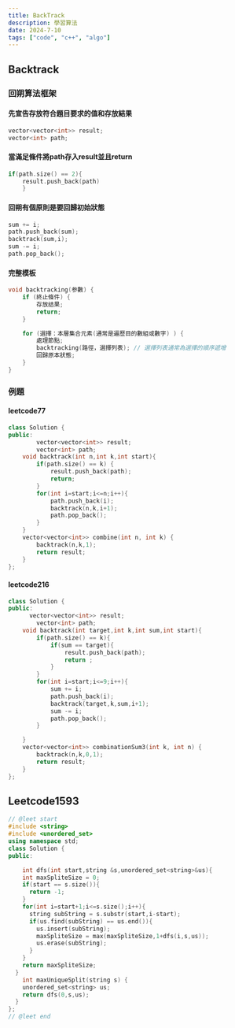 ```yaml
---
title: BackTrack
description: 學習算法
date: 2024-7-10
tags: ["code", "c++", "algo"]
---
```


## Backtrack

### 回朔算法框架

#### 先宣告存放符合題目要求的值和存放結果

```c++
vector<vector<int>> result;
vector<int> path;
```

#### 當滿足條件將path存入result並且return

```c++
if(path.size() == 2){
    result.push_back(path)
    }
```

#### 回朔有個原則是要回歸初始狀態

```c++
sum += i;
path.push_back(sum);
backtrack(sum,i);
sum -= i;
path.pop_back();
```

#### 完整模板

```c++
void backtracking(参數) {
    if (終止條件) {
        存放结果;
        return;
    }

    for (選擇：本層集合元素(通常是遍歷目的數組或數字) ) {
        處理節點;
        backtracking(路徑，選擇列表); // 選擇列表通常為選擇的順序遞增
        回歸原本狀態;
    }
}

```

### 例題

#### leetcode77

```c++
class Solution {
public:
        vector<vector<int>> result;
        vector<int> path;
    void backtrack(int n,int k,int start){
        if(path.size() == k) {
            result.push_back(path);
            return;
        }
        for(int i=start;i<=n;i++){
            path.push_back(i);
            backtrack(n,k,i+1);
            path.pop_back();
        }
    }
    vector<vector<int>> combine(int n, int k) {
        backtrack(n,k,1);
        return result;
    }
};
```

#### leetcode216

```c++
class Solution {
public:
      vector<vector<int>> result;
        vector<int> path;
    void backtrack(int target,int k,int sum,int start){
        if(path.size() == k){
            if(sum == target){
                result.push_back(path);
                return ;
            }
        }
        for(int i=start;i<=9;i++){
            sum += i;
            path.push_back(i);
            backtrack(target,k,sum,i+1);
            sum -= i;
            path.pop_back();
        }

    }
    vector<vector<int>> combinationSum3(int k, int n) {
        backtrack(n,k,0,1);
        return result;
    }
};
```

## Leetcode1593

```c++
// @leet start
#include <string>
#include <unordered_set>
using namespace std;
class Solution {
public:

    int dfs(int start,string &s,unordered_set<string>&us){
    int maxSpliteSize = 0;
    if(start == s.size()){
      return -1;
    }
    for(int i=start+1;i<=s.size();i++){
      string subString = s.substr(start,i-start);
      if(us.find(subString) == us.end()){
        us.insert(subString);
        maxSpliteSize = max(maxSpliteSize,1+dfs(i,s,us));
        us.erase(subString);
      }
    }
    return maxSpliteSize;
  }
    int maxUniqueSplit(string s) {
    unordered_set<string> us;
    return dfs(0,s,us);
  }
};
// @leet end
```
